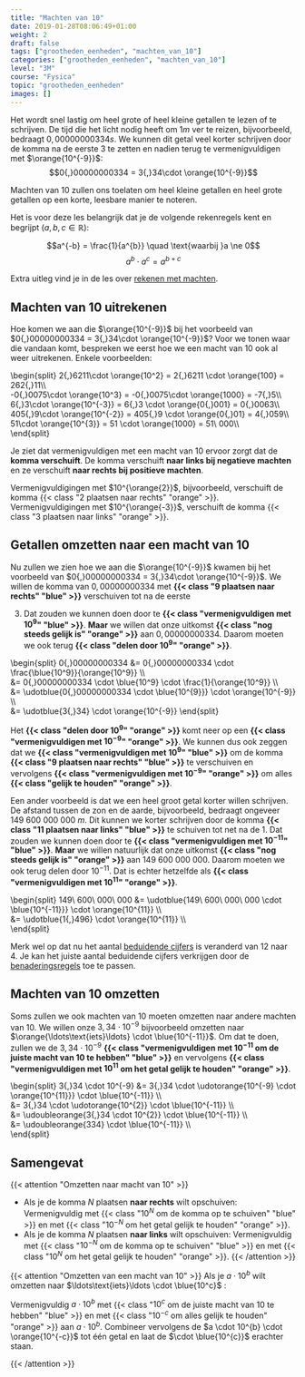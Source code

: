 ```yaml
---
title: "Machten van 10"
date: 2019-01-28T08:06:49+01:00
weight: 2
draft: false
tags: ["grootheden_eenheden", "machten_van_10"]
categories: ["grootheden_eenheden", "machten_van_10"]
level: "3M"
course: "Fysica"
topic: "grootheden_eenheden"
images: []
---
```


Het wordt snel lastig om heel grote of heel kleine getallen te lezen of te
schrijven.
De tijd die het licht nodig
heeft om $1 \si{ m}$ ver te reizen, bijvoorbeeld, bedraagt $0{,}00000000334 
\si{ s}$. We kunnen dit getal veel korter schrijven door de komma na de eerste
3 te zetten en nadien terug te vermenigvuldigen met $\orange{10^{-9}}$:
$$0{,}00000000334 = 3{,}34\cdot \orange{10^{-9}}$$

Machten van 10 zullen ons toelaten om heel kleine getallen en heel grote
getallen op een korte, leesbare manier te noteren.

Het is voor deze les belangrijk dat je de volgende rekenregels kent en begrijpt
($a, b, c \in \mathbb{R}$):

$$a^{-b} = \frac{1}{a^{b}} \quad \text{waarbij }a \ne 0$$
$$a^b \cdot a^c = a^{b+c}$$

Extra uitleg vind je in de les over [rekenen met
machten](../../wiskunde/rekenen/machten/#producten-van-machten).

## Machten van 10 uitrekenen

Hoe komen we aan die $\orange{10^{-9}}$ bij het voorbeeld van $0{,}00000000334 
= 3{,}34\cdot \orange{10^{-9}}$? Voor we tonen waar die vandaan komt, bespreken
we eerst hoe we een macht van 10 ook al weer uitrekenen. Enkele voorbeelden:

\begin{split}
2{,}6211\cdot \orange{10^2} = 2{,}6211 \cdot \orange{100} = 262{,}11\\\\\
 -0{,}0075\cdot \orange{10^3} = -0{,}0075\cdot \orange{1000} = -7{,}5\\\\\
 6{,}3\cdot \orange{10^{-3}} = 6{,}3 \cdot \orange{0{,}001} = 0{,}0063\\\\\
 405{,}9\cdot \orange{10^{-2}} = 405{,}9 \cdot \orange{0{,}01} = 4{,}059\\\\\
 51\cdot \orange{10^{3}} = 51 \cdot \orange{1000} = 51\ 000\\\\\
\end{split}

Je ziet dat vermenigvuldigen met een macht van 10
ervoor zorgt dat de **komma verschuift**.
De komma verschuift **naar links bij negatieve machten** en ze verschuift **naar rechts bij positieve machten**.

Vermenigvuldigingen met $10^{\orange{2}}$, bijvoorbeeld, verschuift de komma {{< class "2 plaatsen naar rechts" "orange" >}}.
Vermenigvuldigingen met $10^{\orange{-3}}$, verschuift de komma {{< class "3 plaatsen naar links" "orange" >}}.

## Getallen omzetten naar een macht van 10

Nu zullen we zien hoe we aan die $\orange{10^{-9}}$ kwamen bij het voorbeeld
van $0{,}00000000334 = 3{,}34\cdot \orange{10^{-9}}$.
We willen de komma van $0{,}00000000334$ met
**{{< class "9 plaatsen naar rechts" "blue" >}}** verschuiven tot na de eerste

3. Dat zouden we kunnen doen door te
   **{{< class "vermenigvuldigen met $10^9$" "blue" >}}**.
   **Maar** we willen dat onze uitkomst
   **{{< class "nog steeds gelijk is" "orange" >}}** aan $0{,}00000000334$. Daarom
   moeten we ook terug
   **{{< class "delen door $10^9$" "orange" >}}**.

\begin{split}
0{,}00000000334 &= 0{,}00000000334 \cdot \frac{\blue{10^9}}{\orange{10^9}} \\\\\
 &= 0{,}00000000334 \cdot \blue{10^9} \cdot \frac{1}{\orange{10^9}} \\\\\
 &= \udotblue{0{,}00000000334 \cdot \blue{10^{9}}} \cdot \orange{10^{-9}} \\\\\
 &= \udotblue{3{,}34} \cdot \orange{10^{-9}}
\end{split}

Het **{{< class "delen door $10^9$" "orange" >}}** komt neer op
een **{{< class "vermenigvuldigen met $10^{-9}$" "orange" >}}**. We kunnen dus ook
zeggen dat we
**{{< class "vermenigvuldigen met $10^9$" "blue" >}}** om de komma
**{{< class "9 plaatsen naar rechts" "blue" >}}** te verschuiven en vervolgens
**{{< class "vermenigvuldigen met $10^{-9}$" "orange" >}}** om alles
**{{< class "gelijk te houden" "orange" >}}**.

Een ander voorbeeld is dat we een heel groot getal korter willen schrijven. De
afstand tussen de zon en de aarde, bijvoorbeeld, bedraagt ongeveer
$149\ 600\ 000\ 000\ \si{m}$. Dit kunnen we korter schrijven door de komma
**{{< class "11 plaatsen naar links" "blue" >}}** te schuiven tot net na de 1.
Dat zouden we kunnen doen door te
**{{< class "vermenigvuldigen met $10^{-11}$" "blue" >}}**. **Maar** we willen
natuurlijk dat onze uitkomst
**{{< class "nog steeds gelijk is" "orange" >}}** aan $149\ 600\ 000\ 000$.
Daarom moeten we ook terug delen door $10^{-11}$. Dat is echter hetzelfde als
**{{< class "vermenigvuldigen met $10^{11}$" "orange" >}}**.

\begin{split}
149\ 600\ 000\ 000 &= \udotblue{149\ 600\ 000\ 000 \cdot \blue{10^{-11}}} \cdot \orange{10^{11}} \\\\\
 &= \udotblue{1{,}496} \cdot \orange{10^{11}} \\\\\
\end{split}

Merk wel op dat nu het aantal [beduidende cijfers](beduidende_cijfers) is
veranderd van 12 naar 4. Je kan het juiste aantal beduidende cijfers
verkrijgen door de [benaderingsregels](benaderingsregels) toe te passen.

## Machten van 10 omzetten

Soms zullen we ook machten van 10 moeten omzetten naar andere machten van 10.
We willen onze $3{,}34 \cdot 10^{-9}$ bijvoorbeeld omzetten naar
$\orange{\ldots\text{iets}\ldots} \cdot \blue{10^{-11}}$. Om dat te doen,
zullen we de $3{,}34 \cdot 10^{-9}$
**{{< class "vermenigvuldigen met $10^{-11}$ om de juiste macht van 10 te hebben" "blue" >}}**
en vervolgens
**{{< class "vermenigvuldigen met $10^{11}$ om het getal gelijk te houden" "orange" >}}**.

\begin{split}
3{,}34 \cdot 10^{-9} &= 3{,}34 \cdot \udotorange{10^{-9} \cdot \orange{10^{11}}} \cdot \blue{10^{-11}} \\\\\
 &= 3{,}34 \cdot \udotorange{10^{2}} \cdot \blue{10^{-11}} \\\\\
 &= \udoubleorange{3{,}34 \cdot 10^{2}} \cdot \blue{10^{-11}} \\\\\
 &= \udoubleorange{334} \cdot \blue{10^{-11}} \\\\\
\end{split}

## Samengevat

{{< attention "Omzetten naar macht van 10" >}}

-   Als je de komma $N$ plaatsen **naar rechts** wilt opschuiven:
    Vermenigvuldig met {{< class "$10^{N}$ om de komma op te schuiven" "blue" >}} en met {{< class "$10^{-N}$ om het getal gelijk te houden" "orange" >}}.
-   Als je de komma $N$ plaatsen **naar links** wilt opschuiven:
    Vermenigvuldig met {{< class "$10^{-N}$ om de komma op te schuiven" "blue" >}} en met {{< class "$10^N$ om het getal gelijk te houden" "orange" >}}.
    {{< /attention >}}

{{< attention "Omzetten van een macht van 10" >}}
Als je $a \cdot 10^b$ wilt omzetten naar $\ldots\text{iets}\ldots \cdot \blue{10^c}$
<Mute text="(met $a, b, c \in \mathbb{R}$)" />:

Vermenigvuldig $a \cdot 10^b$ met
{{< class "$10^{c}$ om de juiste macht van 10 te hebben" "blue" >}} en met
{{< class "$10^{-c}$ om alles gelijk te houden" "orange" >}} aan $a \cdot 10^b$.
Combineer vervolgens de $a \cdot 10^{b} \cdot \orange{10^{-c}}$ tot één getal en
laat de $\cdot \blue{10^{c}}$ erachter staan.

{{< /attention >}}
